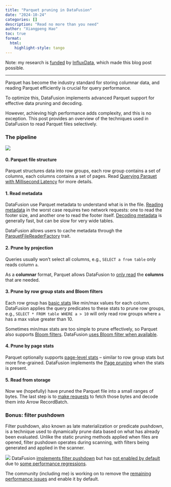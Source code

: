 ```yaml
---
title: "Parquet pruning in DataFusion"
date: "2024-10-24"
categories: []
description: "Read no more than you need"
author: "Xiangpeng Hao"
toc: true
format:
  html: 
    highlight-style: tango 
---
```


Note: my research is [funded](https://haoxp.xyz/fund/) by [InfluxData](https://www.influxdata.com), which made this blog post possible.

<hr/>

Parquet has become the industry standard for storing columnar data, and reading Parquet efficiently is crucial for query performance.

To optimize this, DataFusion implements advanced Parquet support for effective data pruning and decoding.

However, achieving high performance adds complexity, and this is no exception. This post provides an overview of the techniques used in DataFusion to read Parquet files selectively. 

### The pipeline
![](read-parquet.jpg)

#### 0. Parquet file structure
Parquet structures data into row groups, each row group contains a set of columns, each columns contains a set of pages.
Read [Querying Parquet with Millisecond Latency](https://www.influxdata.com/blog/querying-parquet-millisecond-latency/) for more details.

#### 1. Read metadata
DataFusion use Parquet metadata to understand what is in the file. 
[Reading metadata](https://github.com/apache/datafusion/blob/31701b8dc9c6486856c06a29a32107d9f4549cec/datafusion/core/src/datasource/physical_plan/parquet/reader.rs#L118) in the worst case requires two network requests: one to read the footer size, and another one to read the footer itself.
[Decoding metadata](https://www.influxdata.com/blog/how-good-parquet-wide-tables/) is generally fast, but can be slow for very wide tables.

DataFusion allows users to cache metadata through the [ParquetFileReaderFactory](https://github.com/apache/datafusion/blob/31701b8dc9c6486856c06a29a32107d9f4549cec/datafusion/core/src/datasource/physical_plan/parquet/reader.rs#L39) trait.


#### 2. Prune by projection
Queries usually won't select all columns, e.g., `SELECT a from table` only reads column `a`. 

As a **columnar** format, Parquet allows DataFusion to [only read]((https://github.com/apache/datafusion/blob/31701b8dc9c6486856c06a29a32107d9f4549cec/datafusion/core/src/datasource/physical_plan/parquet/mod.rs#L778)) the **columns** that are needed.

#### 3. Prune by row group stats and Bloom filters
Each row group has [basic stats](https://github.com/apache/datafusion/blob/31701b8dc9c6486856c06a29a32107d9f4549cec/datafusion/core/src/physical_optimizer/pruning.rs#L81) like min/max values for each column.
DataFusion applies the query predicates to these stats to prune row groups, e.g., `SELECT * FROM table WHERE a > 10` will only read row groups where `a` has a max value greater than 10.

Sometimes min/max stats are too simple to prune effectively, so Parquet also supports [Bloom filters](https://www.influxdata.com/blog/using-parquets-bloom-filters/). DataFusion [uses Bloom filter when available](https://github.com/apache/datafusion/blob/31701b8dc9c6486856c06a29a32107d9f4549cec/datafusion/core/src/datasource/physical_plan/parquet/opener.rs#L202).

#### 4. Prune by page stats
Parquet optionally supports [page-level stats](https://github.com/apache/parquet-format/blob/master/PageIndex.md) -- similar to row group stats but more fine-grained.
DataFusion implements the [Page pruning](https://github.com/apache/datafusion/blob/31701b8dc9c6486856c06a29a32107d9f4549cec/datafusion/core/src/datasource/physical_plan/parquet/opener.rs#L219) when the stats is present. 


#### 5. Read from storage 
Now we (hopefully) have pruned the Parquet file into a small ranges of bytes.
The last step is to [make requests](https://github.com/apache/datafusion/blob/31701b8dc9c6486856c06a29a32107d9f4549cec/datafusion/core/src/datasource/physical_plan/parquet/reader.rs#L103) to fetch those bytes and decode them into Arrow RecordBatch. 


### Bonus: filter pushdown
Filter pushdown, also known as late materialization or predicate pushdown, is a technique used to dynamically prune data based on what has already been evaluated. Unlike the static pruning methods applied when files are opened, filter pushdown operates during scanning, with filters being generated and applied in the scanner.

![](filter-pushdown.jpg)
DataFusion [implements filter pushdown](https://github.com/apache/datafusion/blob/31701b8dc9c6486856c06a29a32107d9f4549cec/datafusion/core/src/datasource/physical_plan/parquet/row_filter.rs#L154) but has [not enabled by default](https://github.com/apache/datafusion/blob/31701b8dc9c6486856c06a29a32107d9f4549cec/datafusion/common/src/config.rs#L382) due to [some performance regressions](https://github.com/apache/datafusion/issues/3463).

The community (including me) is working on to remove the [remaining performance issues](https://github.com/apache/arrow-rs/issues/5523#issuecomment-2429470872) and enable it by default.
